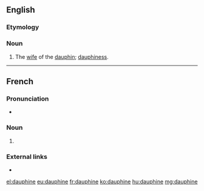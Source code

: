 ==English==

===Etymology===
{{borrowing|fr|lang=en}}

===Noun===
{{en-noun}}

# The [[wife]] of the [[dauphin]]; [[dauphiness]].

{{Webster 1913}}

----

==French==

===Pronunciation===
* {{IPA|/dɔfin/|lang=fr}}

===Noun===
{{fr-noun|f}}

# {{feminine of|dauphin|lang=fr}}

===External links===
* {{R:TLFi}}

[[el:dauphine]]
[[eu:dauphine]]
[[fr:dauphine]]
[[ko:dauphine]]
[[hu:dauphine]]
[[mg:dauphine]]